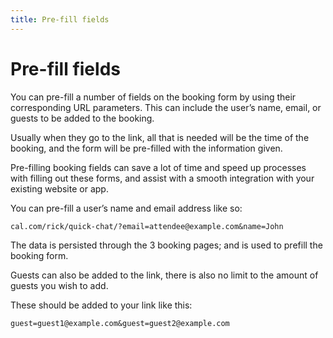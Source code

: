 ```yaml
---
title: Pre-fill fields
---
```


# Pre-fill fields

You can pre-fill a number of fields on the booking form by using their corresponding URL parameters. This can include the user’s name, email, or guests to be added to the booking.

Usually when they go to the link, all that is needed will be the time of the booking, and the form will be pre-filled with the information given.

Pre-filling booking fields can save a lot of time and speed up processes with filling out these forms, and assist with a smooth integration with your existing website or app.

You can pre-fill a user’s name and email address like so:

```text
cal.com/rick/quick-chat/?email=attendee@example.com&name=John
```

The data is persisted through the 3 booking pages; and is used to prefill the booking form.

Guests can also be added to the link, there is also no limit to the amount of guests you wish to add.

These should be added to your link like this:

```text
guest=guest1@example.com&guest=guest2@example.com
```

